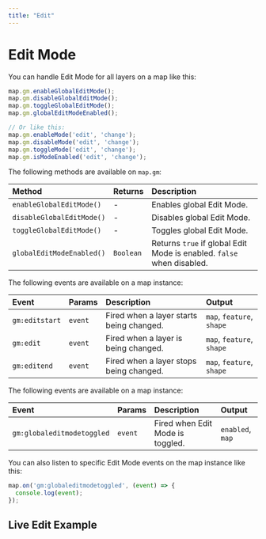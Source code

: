 ```yaml
---
title: "Edit"
---
```


# Edit Mode

You can handle Edit Mode for all layers on a map like this:

```js
map.gm.enableGlobalEditMode();
map.gm.disableGlobalEditMode();
map.gm.toggleGlobalEditMode();
map.gm.globalEditModeEnabled();

// Or like this:
map.gm.enableMode('edit', 'change');
map.gm.disableMode('edit', 'change');
map.gm.toggleMode('edit', 'change');
map.gm.isModeEnabled('edit', 'change');
```

The following methods are available on `map.gm`:

| Method                                                            | Returns   | Description                   |
|:------------------------------------------------------------------| :-------- | :-----------------------------|
| `enableGlobalEditMode()`  | -         | Enables global Edit Mode.                                             |
| `disableGlobalEditMode()` | -         | Disables global Edit Mode.                                            |
| `toggleGlobalEditMode()`  | -         | Toggles global Edit Mode.                                             |
| `globalEditModeEnabled()` | `Boolean` | Returns `true` if global Edit Mode is enabled. `false` when disabled. |

The following events are available on a map instance:

| Event                    | Params | Description                                  | Output                    |
|:-------------------------| :----- | :------------------------------------------- | :-------------------------|
| `gm:editstart`           | `event`| Fired when a layer starts being changed.     | `map`, `feature`, `shape` |
| `gm:edit`                | `event`| Fired when a layer is being changed.         | `map`, `feature`, `shape` |
| `gm:editend`             | `event`| Fired when a layer stops being changed.      | `map`, `feature`, `shape` |

The following events are available on a map instance:

| Event                      | Params  | Description                        | Output                 |
| :------------------------- | :------ | :--------------------------------- | :--------------------- |
| `gm:globaleditmodetoggled` | `event`  | Fired when Edit Mode is toggled.  | `enabled`, `map`       |

You can also listen to specific Edit Mode events on the map instance like this:

```js
map.on('gm:globaleditmodetoggled', (event) => {
  console.log(event);
});
```

## Live Edit Example

<BrowserOnlyGmMap
  gmOptions={editChangeOptions}
  features={features} />
